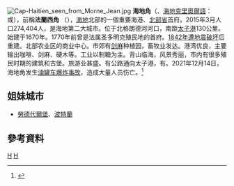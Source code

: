 {{Infobox settlement 
 | name = 海地角
 | official_name = Cap-Haïtien
 | native_name = ''Kap Ayisyen, Okap''
 | image_skyline = View of Cap-Haitien.jpg
 | map_caption = 在[[海地|海地]][[北部省_(海地)|北部省]]的位置 
 | pushpin_map=Haiti
 | pushpin_label_position=bottom
 | subdivision_type = [[國家|國家]]
 | subdivision_name = [[Haiti|Haiti]]
 | subdivision_type1 = [[海地行政區劃|省]]
 | subdivision_name1 = [[北部省_(海地)|北部省]]
 | subdivision_type2      = {{Tsl|en|Arrondissements of Haiti|區 (海地)|區}}
 | subdivision_name2      = [[海地角區|海地角區]]
 | established_title       = 成立於
 | established_date        = 1670
 | leader_title = [[市長|市長]]
 | leader_name = Jean Renaud
 | area_total_km2          =  53.5
 |elevation_m            = 0
 | population_as_of               = 2015年3月
 | population_footnotes           = <ref>''Institut Haïtien de Statistique et d'Informatique'' (IHSI)</ref>
 | population_total               = 274,404
 | population_density_km2       = 5129
 | population_demonym = Capois(e)
 | timezone = [[Eastern_Standard_Time_Zone|Eastern]]
 | utc_offset = -5
 | timezone_DST = [[Eastern_Standard_Time_Zone|Eastern]]
 | utc_offset_DST = -4
 |coordinates = {{Coord|19|45|N|72|12|W|display=inline,title}}


}}


[[File:Cap-Haitien_seen_from_Morne_Jean.jpg|thumb]]
'''海地角'''（{{lang-fr|Cap-Haïtien}}、[[海地克里奧爾語|海地克里奧爾語]]：{{lang|ht|Kap Ayisyen}}或{{lang|ht|Okap}}），前稱'''法蘭西角''' （{{lang|fr|Cap-Français}}），[[海地|海地]]北部的一個重要海港、[[北部省_(海地)|北部省]]首府。2015年3月人口274,404人，是海地第二大城市。位于北格朗德河河口，南距[[太子港|太子港]]130公里。始建于1670年。1770年前曾是法属圣多明克殖民地的首府。[[1842年海地角地震|1842年遭地震破坏]]后重建。北部农业区的商业中心。市郊有[[剑麻|剑麻]]种植园，畜牧业发达。港湾优良，主要输出咖啡、剑麻、硬木等。工业以制糖为主。背山临海，风景秀丽，市内有很多殖民时期的建筑和古堡。旅游业甚盛。有公路通向太子港，有{{Tsl|en|Cap-Haïtien International Airport|海地角國際機場}}。2021年12月14日，海地角发生[[2021年海地油罐车爆炸事故|油罐车爆炸事故]]，造成大量人员伤亡。<ref name="曾依璇">{{Cite news |url=https://www.cna.com.tw/news/aopl/202112160051.aspx |title=海地油罐車爆炸事故增至75死 全國哀悼3天 |author=曾依璇 |publisher=中央通訊社 |date=2021-12-15 |accessdate=2021-12-17 |publication-place=海地角 |language=zh-hant |editor=盧映孜 |archive-date=2021-12-17 |archive-url=https://web.archive.org/web/20211217140021/https://www.cna.com.tw/news/aopl/202112160051.aspx |dead-url=no }}</ref>

== 姐妹城市 ==
* {{USA}}[[勞德代爾堡|勞德代爾堡]]、[[波特蘭_(緬因州)|波特蘭]]

== 參考資料 ==
<div class="references-small">
<references />
</div>

[[Category:海地城市|H]]
[[Category:大西洋沿海城市|H]]